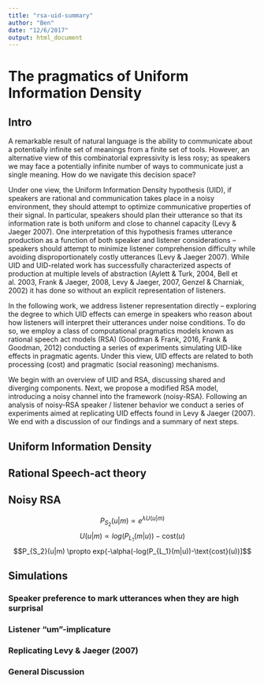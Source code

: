 ```yaml
---
title: "rsa-uid-summary"
author: "Ben"
date: "12/6/2017"
output: html_document
---
```


# The pragmatics of Uniform Information Density

## Intro

A remarkable result of natural language is the  ability to communicate about a potentially infinite set of meanings from a finite set of tools. However, an alternative view of this combinatorial expressivity is less rosy; as speakers we may face a potentially infinite number of ways to communicate just a single meaning. How do we navigate this decision space? 

Under one view, the Uniform Information Density hypothesis (UID), if speakers are rational and communication takes place in a noisy environment, they should attempt to optimize communicative properties of their signal. In particular, speakers should plan their utterance so that its information rate is both uniform and close to channel capacity (Levy & Jaeger 2007). One interpretation of this hypothesis frames utterance production as a function of both speaker and listener considerations -- speakers should attempt to minimize listener comprehension difficulty while avoiding disproportionately costly utterances (Levy & Jaeger 2007).  While UID and UID-related work has successfully characterized aspects of production at multiple levels of abstraction (Aylett & Turk, 2004, Bell et al. 2003, Frank & Jaeger, 2008, Levy & Jaeger, 2007, Genzel & Charniak, 2002) it has done so without an explicit representation of listeners.

In the following work, we address listener representation directly -- exploring the degree to which UID effects can emerge in speakers who reason about how listeners will interpret their utterances under noise conditions. To do so, we employ a class of computational pragmatics models known as rational speech act models (RSA) (Goodman & Frank, 2016, Frank & Goodman, 2012) conducting a series of experiments simulating UID-like effects in pragmatic agents. Under this view, UID effects are related to both processing (cost) and pragmatic (social reasoning) mechanisms.

We begin with an overview of UID and RSA, discussing shared and diverging components. Next, we propose a modified RSA model, introducing a noisy channel into the framework (noisy-RSA). Following an analysis of noisy-RSA speaker / listener behavior we conduct a series of experiments aimed at replicating UID effects found in Levy & Jaeger (2007). We end with a discussion of our findings and a summary of next steps.

## Uniform Information Density

## Rational Speech-act theory

## Noisy RSA

$$P_{S_2}(u|m) \propto e^{\lambda U(u|m)}$$
$$U(u|m) \propto log(P_{L_1}(m|u))-\text{cost}(u)$$
$$P_{S_2}(u|m) \propto exp{-\alpha(-log(P_{L_1}(m|u))-\text{cost}(u))]$$

## Simulations

### Speaker preference to mark utterances when they are high surprisal

### Listener "um"-implicature

### Replicating Levy & Jaeger (2007)

### General Discussion